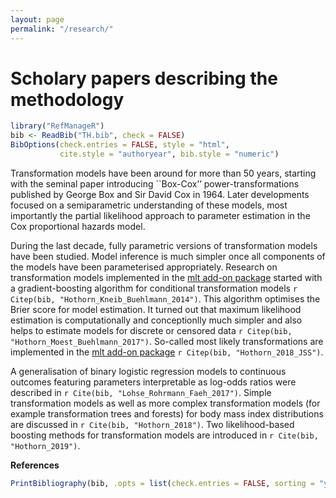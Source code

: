 ```yaml
---
layout: page
permalink: "/research/"
---
```

Scholary papers describing the methodology
========================================================

```r
library("RefManageR")
bib <- ReadBib("TH.bib", check = FALSE)
BibOptions(check.entries = FALSE, style = "html",
           cite.style = "authoryear", bib.style = "numeric")
```
Transformation models have been around for more than 50 years, starting 
with the seminal paper introducing ``Box-Cox'' power-transformations
published by George Box and Sir David Cox in 1964. 
Later developments focused on a semiparametric understanding
of these models, most importantly the partial likelihood approach to
parameter estimation in the Cox proportional hazards model.

During the last decade, fully parametric versions of transformation models
have been studied. Model inference is much simpler once all components of
the models have been parameterised appropriately. Research on
transformation models implemented in the 
[mlt add-on package](https://CRAN.R-project.org/package=mlt) started with a
gradient-boosting algorithm for conditional transformation models
`r Citep(bib, "Hothorn_Kneib_Buehlmann_2014")`. This algorithm optimises the
Brier score for model estimation. It turned out that maximum likelihood
estimation is computationally and conceptionlly much simpler and also helps
to estimate models for discrete or censored data
`r Citep(bib, "Hothorn_Moest_Buehlmann_2017")`. So-called most likely
transformations are implemented in the
[mlt add-on package](https://CRAN.R-project.org/package=mlt)
`r Citep(bib, "Hothorn_2018_JSS")`.

A generalisation of binary logistic regression models to continuous outcomes
featuring parameters interpretable as log-odds ratios were described
in `r Cite(bib, "Lohse_Rohrmann_Faeh_2017")`. Simple transformation models
as well as more complex transformation models 
(for example transformation trees
and forests) for body mass index distributions are discussed in
`r Cite(bib, "Hothorn_2018")`. Two likelihood-based boosting methods for
transformation models are introduced in `r Cite(bib, "Hothorn_2019")`.

**References**

```r
PrintBibliography(bib, .opts = list(check.entries = FALSE, sorting = "ynt"))
```

